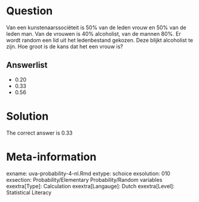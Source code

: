 Question
========

Van een kunstenaarssociëteit is 50% van de leden vrouw en 50% van de leden man. Van de vrouwen is 40% alcoholist, van de mannen 80%. Er wordt random een lid uit het ledenbestand gekozen. Deze blijkt alcoholist te zijn. Hoe groot is de kans dat het een vrouw is?

Answerlist
----------
* 0.20
* 0.33
* 0.56

Solution
========

The correct answer is  0.33

Meta-information
================
exname: uva-probability-4-nl.Rmd
extype: schoice
exsolution: 010
exsection: Probability/Elementary Probability/Random variables
exextra[Type]: Calculation
exextra[Langauge]: Dutch
exextra[Level]: Statistical Literacy
